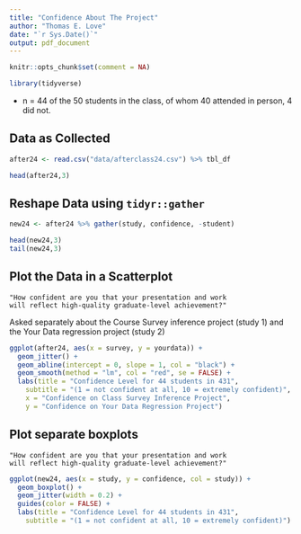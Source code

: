 ---
title: "Confidence About The Project"
author: "Thomas E. Love"
date: "`r Sys.Date()`"
output: pdf_document
---

```{r setup, include=FALSE}
knitr::opts_chunk$set(comment = NA)
```

```{r, message = FALSE}
library(tidyverse)
```

- n = 44 of the 50 students in the class, of whom 40 attended in person, 4 did not.

## Data as Collected

```{r}
after24 <- read.csv("data/afterclass24.csv") %>% tbl_df

head(after24,3)
```

## Reshape Data using `tidyr::gather`

```{r}
new24 <- after24 %>% gather(study, confidence, -student)

head(new24,3)
tail(new24,3)
```

\newpage

## Plot the Data in a Scatterplot

```
"How confident are you that your presentation and work 
will reflect high-quality graduate-level achievement?"
```

Asked separately about the Course Survey inference project (study 1) and the Your Data regression project (study 2)

```{r}
ggplot(after24, aes(x = survey, y = yourdata)) +
  geom_jitter() +
  geom_abline(intercept = 0, slope = 1, col = "black") +
  geom_smooth(method = "lm", col = "red", se = FALSE) +
  labs(title = "Confidence Level for 44 students in 431",
    subtitle = "(1 = not confident at all, 10 = extremely confident)",
    x = "Confidence on Class Survey Inference Project",
    y = "Confidence on Your Data Regression Project")
```

\newpage

## Plot separate boxplots

```
"How confident are you that your presentation and work 
will reflect high-quality graduate-level achievement?"
```

```{r}
ggplot(new24, aes(x = study, y = confidence, col = study)) +
  geom_boxplot() + 
  geom_jitter(width = 0.2) +
  guides(color = FALSE) +
  labs(title = "Confidence Level for 44 students in 431",
    subtitle = "(1 = not confident at all, 10 = extremely confident)")
```
